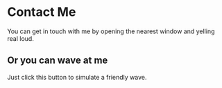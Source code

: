 
# Contact Me

You can get in touch with me by opening the nearest window and yelling real loud.

## Or you can wave at me

Just click this button to simulate a friendly wave.

<Wave />

